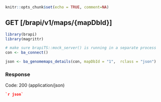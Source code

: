 ```r
knitr::opts_chunk$set(echo = TRUE, comment=NA)
```
## GET [/brapi/v1/maps/{mapDbId}]
```r
library(brapi)
library(magrittr)

# make sure brapiTS::mock_server() is running in a separate process
con <- ba_connect()

json <- ba_genomemaps_details(con, mapDbId = "1",  rclass = "json")
```

### Response

Code: 200 (application/json)

```json
`r json`
```


